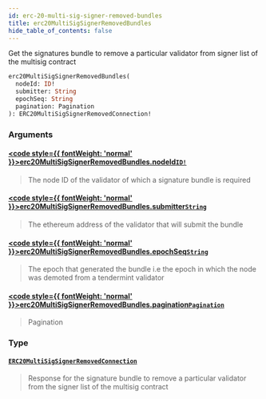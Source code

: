 ```yaml
---
id: erc-20-multi-sig-signer-removed-bundles
title: erc20MultiSigSignerRemovedBundles
hide_table_of_contents: false
---
```








Get the signatures bundle to remove a particular validator from signer list of the multisig contract

```graphql
erc20MultiSigSignerRemovedBundles(
  nodeId: ID!
  submitter: String
  epochSeq: String
  pagination: Pagination
): ERC20MultiSigSignerRemovedConnection!
```


### Arguments

#### [<code style={{ fontWeight: 'normal' }}>erc20MultiSigSignerRemovedBundles.<b>nodeId</b></code>](#)<Bullet />[`ID!`](/mainnet/api/graphql/scalars/id) <Badge class="secondary" text="non-null"/> <Badge class="secondary" text="scalar"/>
> The node ID of the validator of which a signature bundle is required
> 

#### [<code style={{ fontWeight: 'normal' }}>erc20MultiSigSignerRemovedBundles.<b>submitter</b></code>](#)<Bullet />[`String`](/mainnet/api/graphql/scalars/string) <Badge class="secondary" text="scalar"/>
> The ethereum address of the validator that will submit the bundle
> 

#### [<code style={{ fontWeight: 'normal' }}>erc20MultiSigSignerRemovedBundles.<b>epochSeq</b></code>](#)<Bullet />[`String`](/mainnet/api/graphql/scalars/string) <Badge class="secondary" text="scalar"/>
> The epoch that generated the bundle i.e the epoch in which the node was demoted from a tendermint validator
> 

#### [<code style={{ fontWeight: 'normal' }}>erc20MultiSigSignerRemovedBundles.<b>pagination</b></code>](#)<Bullet />[`Pagination`](/mainnet/api/graphql/inputs/pagination) <Badge class="secondary" text="input"/>
> Pagination
> 

### Type

#### [`ERC20MultiSigSignerRemovedConnection`](/mainnet/api/graphql/objects/erc20-multi-sig-signer-removed-connection) <Badge class="secondary" text="object"/>
> Response for the signature bundle to remove a particular validator from the signer list of the multisig contract
> 





